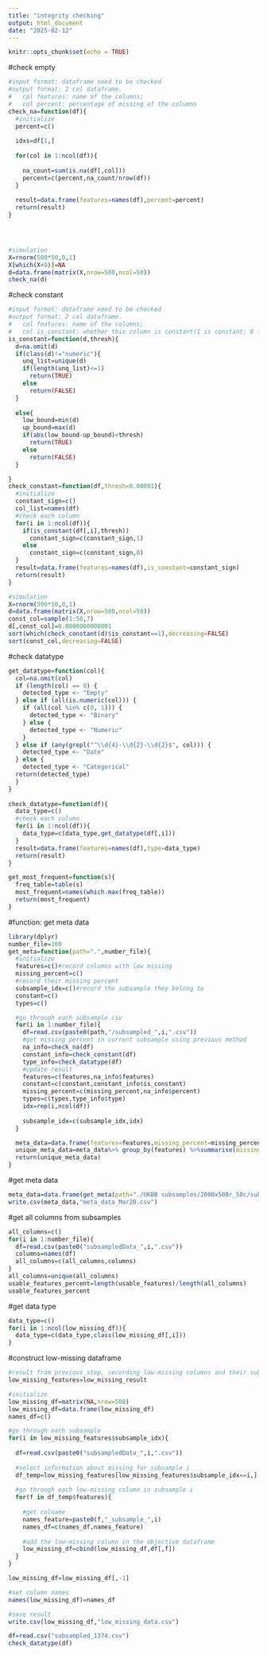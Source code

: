 ---
title: "integrity checking"
output: html_document
date: "2025-02-12"
---

```{r setup, include=FALSE}
knitr::opts_chunk$set(echo = TRUE)
```
#check empty
```{r}
#input format: dataframe need to be checked
#output format: 2 col dataframe. 
#   col features: name of the columns; 
#   col percent: percentage of missing of the columns
check_na=function(df){
  #initialize 
  percent=c()
  
  idxs=df[1,]
  
  for(col in 1:ncol(df)){
    
    na_count=sum(is.na(df[,col]))
    percent=c(percent,na_count/nrow(df))
  }
  
  result=data.frame(features=names(df),percent=percent)
  return(result)
}




#simulation
X=rnorm(500*50,0,1)
X[which(X<0)]=NA
d=data.frame(matrix(X,nrow=500,ncol=50))
check_na(d)
```

#check constant
```{r} 
#input format: dataframe need to be checked
#output format: 2 col dataframe. 
#   col features: name of the columns; 
#   col is_constant: whether this column is constant(1 is constant; 0 is non-constant)
is_constant=function(d,thresh){
  d=na.omit(d)
  if(class(d)!="numeric"){
    unq_list=unique(d)
    if(length(unq_list)<=1)
      return(TRUE)
    else
      return(FALSE)
  }
  
  else{
    low_bound=min(d)
    up_bound=max(d)
    if(abs(low_bound-up_bound)<thresh)
      return(TRUE)
    else
      return(FALSE)
  }

}
check_constant=function(df,thresh=0.00001){
  #initialize
  constant_sign=c()
  col_list=names(df)
  #check each column
  for(i in 1:ncol(df)){
    if(is_constant(df[,i],thresh))
      constant_sign=c(constant_sign,1)
    else
      constant_sign=c(constant_sign,0)
  }
  result=data.frame(features=names(df),is_constant=constant_sign)
  return(result)
}

#simulation
X=rnorm(500*50,0,1)
d=data.frame(matrix(X,nrow=500,ncol=50))
const_col=sample(1:50,7)
d[,const_col]=0.0000000000001
sort(which(check_constant(d)$is_constant==1),decreasing=FALSE)
sort(const_col,decreasing=FALSE)
```
#check datatype
```{r}
get_datatype=function(col){
  col=na.omit(col)
  if (length(col) == 0) {
    detected_type <- "Empty"
  } else if (all(is.numeric(col))) {
    if (all(col %in% c(0, 1))) {
      detected_type <- "Binary"
    } else {
      detected_type <- "Numeric"
    }
  } else if (any(grepl("^\\d{4}-\\d{2}-\\d{2}$", col))) {
    detected_type <- "Date"
  } else {
    detected_type <- "Categorical"
  return(detected_type)
  }
}
  
check_datatype=function(df){
  data_type=c()
  #check each column
  for(i in 1:ncol(df)){
    data_type=c(data_type,get_datatype(df[,i]))
  }
  result=data.frame(features=names(df),type=data_type)
  return(result)
}
```

```{r}
get_most_frequent=function(s){
  freq_table=table(s)
  most_frequent=names(which.max(freq_table))
  return(most_frequent)
}
```


#function: get meta data
```{r}
library(dplyr)
number_file=100
get_meta=function(path=".",number_file){
  #initialize
  features=c()#record columns with low missing
  missing_percent=c()
  #record their missing percent
  subsample_idx=c()#record the subsample they belong to
  constant=c()
  types=c()

  #go through each subsample csv
  for(i in 1:number_file){
    df=read.csv(paste0(path,"/subsampled_",i,".csv"))
    #get missing percent in current subsample using previous method
    na_info=check_na(df)
    constant_info=check_constant(df)
    type_info=check_datatype(df)
    #update result
    features=c(features,na_info$features)
    constant=c(constant,constant_info$is_constant)
    missing_percent=c(missing_percent,na_info$percent)
    types=c(types,type_info$type)
    idx=rep(i,ncol(df))
  
    subsample_idx=c(subsample_idx,idx)
  }

  meta_data=data.frame(features=features,missing_percent=missing_percent,is_constant=constant,subsample_index=subsample_idx,type=types)
  unique_meta_data=meta_data%>% group_by(features) %>%summarise(missing_percent=mean(missing_percent),is_constant=round(mean(is_constant)),types=get_most_frequent(type))
  return(unique_meta_data)
}

```
#get meta data
```{r}
meta_data=data.frame(get_meta(path="./UKBB subsamples/2000x500r_50c/subsamples",number_file=2000))
write.csv(meta_data,"meta_data_Mar20.csv")
```


#get all columns from subsamples
```{r eval=FALSE, include=FALSE}
all_columns=c()
for(i in 1:number_file){
  df=read.csv(paste0("subsampledData_",i,".csv"))
  columns=names(df)
  all_columns=c(all_columns,columns)
}
all_columns=unique(all_columns)
usable_features_percent=length(usable_features)/length(all_columns)
usable_features_percent
```

#get data type
```{r eval=FALSE, include=FALSE}
data_type=c()
for(i in 1:ncol(low_missing_df)){
  data_type=c(data_type,class(low_missing_df[,i]))
}
```


#construct low-missing dataframe
```{r eval=FALSE, include=FALSE}

#result from previous step, recording low-missing columns and their subset
low_missing_features=low_missing_result

#initialize
low_missing_df=matrix(NA,nrow=500)
low_missing_df=data.frame(low_missing_df)
names_df=c()

#go through each subsample
for(i in low_missing_features$subsample_idx){
  
  df=read.csv(paste0("subsampledData_",i,".csv"))
  
  #select information about missing for subsample i
  df_temp=low_missing_features[low_missing_features$subsample_idx==i,]
  
  #go through each low-missing column in subsample i
  for(f in df_temp$features){
    
    #get colname
    names_feature=paste0(f,"_subsample_",i)
    names_df=c(names_df,names_feature)
    
    #add the low-missing column in the objective dataframe
    low_missing_df=cbind(low_missing_df,df[,f])
  }
}

low_missing_df=low_missing_df[,-1]

#set column names
names(low_missing_df)=names_df

#save result
write.csv(low_missing_df,"low_missing_data.csv")
```

```{r}
df=read.csv("subsampled_1374.csv")
check_datatype(df)
```

